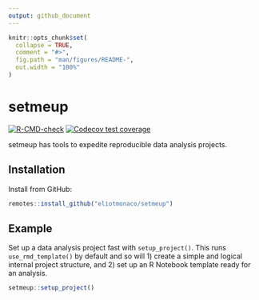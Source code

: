 ```yaml
---
output: github_document
---
```


<!-- README.md is generated from README.Rmd. Please edit that file -->

```r
knitr::opts_chunk$set(
  collapse = TRUE,
  comment = "#>",
  fig.path = "man/figures/README-",
  out.width = "100%"
)
```

# setmeup

<!-- badges: start -->
[![R-CMD-check](https://github.com/eliotmonaco/setmeup/actions/workflows/R-CMD-check.yaml/badge.svg)](https://github.com/eliotmonaco/setmeup/actions/workflows/R-CMD-check.yaml)
[![Codecov test coverage](https://codecov.io/gh/eliotmonaco/setmeup/graph/badge.svg)](https://app.codecov.io/gh/eliotmonaco/setmeup)
<!-- badges: end -->

setmeup has tools to expedite reproducible data analysis projects.

## Installation

Install from GitHub:

```r
remotes::install_github("eliotmonaco/setmeup")
```

## Example

Set up a data analysis project fast with `setup_project()`. This runs `use_rmd_template()` by default and so will 1) create a simple and logical internal project structure, and 2) set up an R Notebook template ready for an analysis.

```r
setmeup::setup_project()
```
